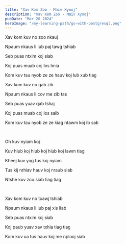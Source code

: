 ```yaml
---
title: "Xav Kom Zoo - Maiv Xyooj"
description: "Xav Kom Zoo - Maiv Xyooj"
pubDate: "Mar 20 2024"
heroImage: "/my-learning-path/go-with-postgresql.png"
---
```


Xav kom kuv no zoo nkauj

Npaum nkaus li lub paj tawg tshiab

Seb puas ntxim koj siab

Koj puas muab coj los hnia

Kom kuv tau nyob ze ze hauv koj lub xub tiag

Xav kom kuv no qab zib

Npaum nkaus li cov me zib tas

Seb puas yuav qab tshaj

Koj puas muab coj los saib

Kom kuv tau nyob ze ze kiag ntawm koj ib sab

<br />

Oh kuv nyiam koj

Kuv hlub koj hlub koj hlub koj lawm tiag

Kheej kuv yog tus koj nyiam

Tus kij nrhiav hauv koj nraub siab

Ntshe kuv zoo siab tiag tiag

<br />

Xav kom kuv no txawj tshiab

Npaum nkaus li lub paj xis liab

Seb puas ntxim koj siab

Koj paub yuav xav txhia tiag tiag

Kom kuv ua tus hauv koj me nplooj siab